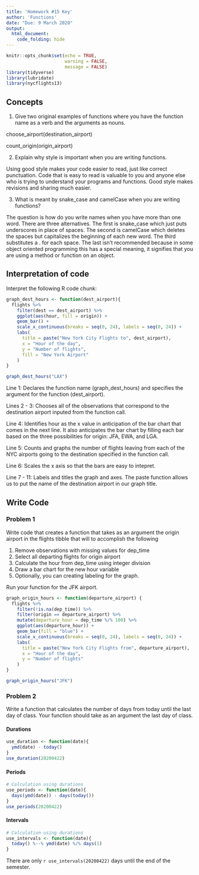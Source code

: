 ```yaml
---
title: 'Homework #15 Key'
author: 'Functions'
date: "Due: 9 March 2020"
output:
  html_document:
    code_folding: hide
---
```


```r
knitr::opts_chunk$set(echo = TRUE,
                      warning = FALSE,
                      message = FALSE)
library(tidyverse)
library(lubridate)
library(nycflights13)
```

## Concepts  

1.  Give two original examples of functions where you have the function name as a verb and the arguments as nouns.  

choose_airport(destination_airport)  

count_origin(origin_airport)


2.  Explain why style is important when you are writing functions.  

Using good style makes your code easier to read, just like correct punctuation. Code that is easy to read is valuable to you and anyone else who is trying to understand your programs and functions. Good style makes revisions and sharing much easier.

3.  What is meant by snake_case and camelCase when you are writing functions?  

The question is how do you write names when you have more than one word. There are three alternatives. The first is snake_case which just puts underscores in place of spaces. The second is camelCase which deletes the spaces but capitalizes the beginning of each new word. The third substitutes a . for each space. The last isn't recommended because in some object oriented programming this has a special meaning, it signifies that you are using a method or function on an object.
    
## Interpretation of code  

Interpret the following R code chunk:  

```r
graph_dest_hours <- function(dest_airport){
  flights %>% 
    filter(dest == dest_airport) %>%
    ggplot(aes(hour, fill = origin)) +
    geom_bar() +
    scale_x_continuous(breaks = seq(0, 24), labels = seq(0, 24)) +
    labs(
      title = paste("New York City Flights to", dest_airport),
      x = "Hour of the day",
      y = "Number of flights",
      fill = "New York Airport"
    )  
}

graph_dest_hours("LAX")
```  

Line 1: Declares the function name (graph_dest_hours) and specifies the argument for the function (dest_airport).  

Lines 2 - 3: Chooses all of the observations that correspond to the destination airport inputed from the function call.  

Line 4:  Identifies hour as the x value in anticipation of the bar chart that comes in the next line. It also anticipates the bar chart by filling each bar based on the three possibilities for origin: JFA, EWA, and LGA.  

Line 5:  Counts and graphs the number of flights leaving from each of the NYC airports going to the destination specified in the function call.  

Line 6:  Scales the x axis so that the bars are easy to intepret.

Line 7 - 11:  Labels and titles the graph and axes. The paste function allows us to put the name of the destination airport in our graph title.  

## Write Code

### Problem 1  

Write code that creates a function that takes as an argument the origin airport in the flights tibble that will to accomplish the following

1.  Remove observations with missing values for dep_time
1.  Select all departing flights for origin airport
1.  Calculate the hour from dep_time using integer division
1.  Draw a bar chart for the new hour variable
1.  Optionally, you can creating labeling for the graph.

Run your function for the JFK airport.

```r
graph_origin_hours <- function(departure_airport) {
  flights %>%
    filter(!is.na(dep_time)) %>%
    filter(origin == departure_airport) %>%
    mutate(departure_hour = dep_time %/% 100) %>%
    ggplot(aes(departure_hour)) +
    geom_bar(fill = "blue") +
    scale_x_continuous(breaks = seq(0, 24), labels = seq(0, 24)) +
    labs(
      title = paste("New York City Flights from", departure_airport),
      x = "Hour of the day",
      y = "Number of flights"
    )  
}

graph_origin_hours("JFK")
```

### Problem 2

Write a function that calculates the number of days from today until the last day of class. Your function should take as an argument the last day of class. 

#### Durations

```r
use_duration <- function(date){
  ymd(date) - today()
}
use_duration(20200422)
```

#### Periods

```r
# Calculation using durations
use_periods <- function(date){
  days(ymd(date)) - days(today())
}
use_periods(20200422)
```

#### Intervals

```r
# Calculation using durations
use_intervals <- function(date){
  today() %--% ymd(date) %/% days(1)
}
```  

There are only `r use_intervals(20200422)` days until the end of the semester.